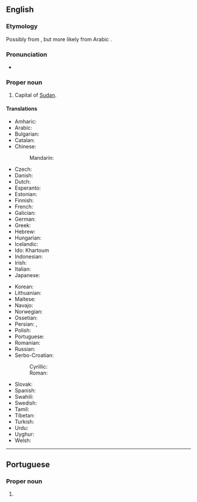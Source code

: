 ==English==
{{wikipedia}}

===Etymology===
Possibly from {{etyl|ar|en}} {{m|ar|خَرْطُوم||elephant [[trunk]]}}, but more likely from Arabic {{m|ar|قُرْطُم||safflower}}.

===Pronunciation===
* {{IPA|/kɑː(ɹ)ˈtuːm/|lang=en}}

===Proper noun===
{{en-proper noun}}

# Capital of [[Sudan]].

====Translations====
{{trans-top|capital of Sudan}}
* Amharic: {{t|am|ካርቱም}}
* Arabic: {{t+|ar|الْخَرْطُوم|f}}
* Bulgarian: {{t|bg|Харту́м|m}}
* Catalan: {{t|ca|Khartum|m}}
* Chinese:
*: Mandarin: {{t+|cmn|喀土穆|tr=Kātǔmù|sc=Hani}}
* Czech: {{t+|cs|Chartúm|m}}
* Danish: {{t|da|Khartoum}}
* Dutch: {{t+|nl|Khartoem}}
* Esperanto: {{t|eo|Ĥartumo}}
* Estonian: {{t|et|Hartum}}
* Finnish: {{t+|fi|Khartum}}
* French: {{t+|fr|Khartoum|m}}
* Galician: {{t+|gl|Khartún|m}}
* German: {{t+|de|Khartum|n}}
* Greek: {{t+|el|Χαρτούμ}}
* Hebrew: {{t+|he|חרטום|tr=ħartum}}
* Hungarian: {{t+|hu|Kartúm}}
* Icelandic: {{t|is|Kartúm}}
* Ido: Khartoum
* Indonesian: {{t|id|Khartoum}}
* Irish: {{t|ga|Cartúm|m}}
* Italian: {{t|it|Khartum}}
* Japanese: {{t|ja|ハルツーム|tr=Harutsūmu}}
{{trans-mid}}
* Korean: {{t|ko|^하르툼}}
* Lithuanian: {{t|lt|Chartumas}}
* Maltese: {{t|mt|Kartum|m}}
* Navajo: {{t|nv|Kʼaatʼóóm}}
* Norwegian: {{t|no|Khartoum}}
* Ossetian: {{t|os|Хартум}}
* Persian: {{t|fa|خارطوم|tr=xârtum}}, {{t+|fa|خرطوم|tr=xartum, xurtum}}
* Polish: {{t+|pl|Chartum|m}}
* Portuguese: {{t+|pt|Cartum|f}}
* Romanian: {{t+|ro|Khartoum}}
* Russian: {{t|ru|Харту́м|m}}
* Serbo-Croatian:
*: Cyrillic: {{t|sh|Картум|m}}
*: Roman: {{t|sh|Kartum|m}}
* Slovak: {{t|sk|Chartúm|m}}
* Spanish: {{t+|es|Jartum|m}}
* Swahili: {{t|sw|Khartoum}}
* Swedish: {{t+|sv|Khartoum}}
* Tamil: {{t|ta|கார்த்தூம்}}
* Tibetan: {{t|bo|ཁར་ཏུམ}}
* Turkish: {{t|tr|Hartum}}
* Urdu: {{t|ur|خرطوم|tr=xartūm}}
* Uyghur: {{t|ug|خارتۇم}}
* Welsh: {{t|cy|Khartoum}}
{{trans-bottom}}

{{topics|en|Capital cities|Cities in Sudan}}

----

==Portuguese==

===Proper noun===
{{pt-proper noun|f}}

# {{alternative spelling of|Cartum|lang=pt}}